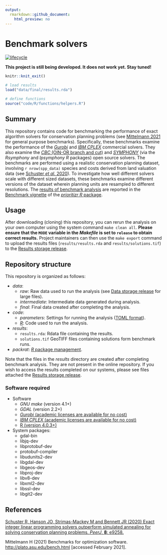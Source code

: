 ```yaml
---
output:
  rmarkdown::github_document:
    html_preview: no
---
```


<!--- README.md is generated from README.Rmd. Please edit that file -->

# Benchmark solvers

[![lifecycle](https://img.shields.io/badge/Lifecycle-experimental-orange.svg)](https://www.tidyverse.org/lifecycle/#experimental)

**This project is still being developed. It does not work yet. Stay tuned!**

```r
knitr::knit_exit()
```

```r
# load results
load("data/final/results.rda")

# define functions
source("code/R/functions/helpers.R")
```

## Summary

This repository contains code for benchmarking the performance of exact algorithm solvers for conservation planning problems (see [Mittelmann 2021](http://plato.asu.edu/bench.html) for general purpose benchmarks). Specifically, these benchmarks examine the performance of the [_Gurobi_](https://www.gurobi.com/) and [_IBM CPLEX_](https://www.ibm.com/analytics/cplex-optimizer) commercial solvers. They also examine the [_CBC_ (OIN-OR branch and cut)](https://projects.coin-or.org/Cbc) and [_SYMPHONY_](https://prioritizr.net/reference/add_rsymphony_solver.html) (via the _Rsymphony_ and _lpsymphony R_ packages) open source solvers. The benchmarks are performed using a realistic conservation planning dataset, involving `r nrow(spp_data)` species and costs derived from land valuation data (see [Schuster *et al.* 2020](https://doi.org/10.7717/peerj.9258)). To investigate how well different solvers scale with different sized datasets, these benchmarks examine different versions of the dataset wherein planning units are resampled to different resolutions. The [results of benchmark analysis](https://prioritizr.net/) are reported in the [Benchmark vignette](https://prioritizr.net/articles/benchmark.html) of the [_prioritizr R_ package](https://prioritizr.net/).

## Usage

After downloading (cloning) this repository, you can rerun the analysis on your own computer using the system command `make clean all`. **Please ensure that the `MODE` variable in the _Makefile_ is set to `release` to obtain correct results.** Project maintainers can then use the `make export` command to upload the results files (`results/results.rda` and `results/solutions.tif`) to the [Results storage release](https://github.com/prioritizr/benchmark/releases/tag/v0.0.2).

## Repository structure

This repository is organized as follows:

* _data_:
    + _raw_: Raw data used to run the analysis (see [Data storage release](https://github.com/prioritizr/benchmark/releases/tag/v0.0.1) for large files).
    + _intermediate_: Intermediate data generated during analysis.
    + _final_: Final data created after completing the analysis.
* _code_:
    + _parameters_: Settings for running the analysis ([TOML format](https://github.com/toml-lang/toml)).
    + [_R_](www.r-project.org): Code used to run the analysis.
* _results_:
    + `results.rda`: Rdata file containing the results.
    + `solutions.tif` GeoTIFF files containing solutions form benchmark runs.
* _packrat_: [_R_ package management](https://rstudio.github.io/packrat/).

Note that the files in the _results_ directory are created after completing benchmark analysis. They are not present in the online repository. If you wish to access the results completed on our systems, please see files attached the [Results storage release](https://github.com/prioritizr/benchmark/releases/tag/v0.0.2).

### Software required

* Software
    + _GNU make_ (version 4.1+)
    + _GDAL_ (version 2.2+)
    + [_Gurobi_ (academic licenses are available for no cost)](http://www.gurobi.com/)
    + [_IBM CPLEX_ (academic licenses are available for no cost)](https://www.ibm.com/analytics/cplex-optimizer)
    + [R (version 4.0.3+)](https://www.r-project.org)
* System packages:
    + gdal-bin
    + libjq-dev
    + libprotobuf-dev
    + protobuf-compiler
    + libudunits2-dev
    + libgdal-dev
    + libgeos-dev
    + libproj-dev
    + libv8-dev
    + libxml2-dev
    + libssl-dev
    + libgit2-dev

## References

[Schuster R, Hanson JO, Strimas-Mackey M and Bennett JR (2020) Exact integer linear programming solvers outperform simulated annealing for solving conservation planning problems. _PeerJ_, **8**: e9258.](https://doi.org/10.7717/peerj.9258)

Mittelmann H (2021) Benchmarks for optimization software. <http://plato.asu.edu/bench.html> [accessed February 2021].
